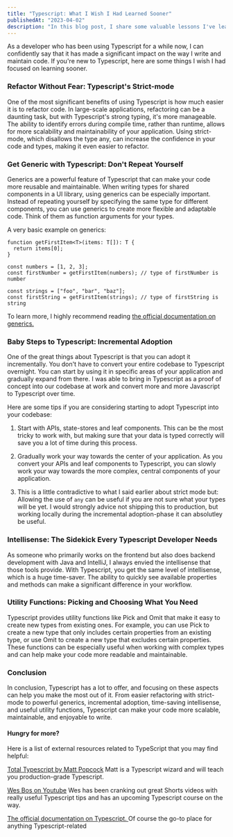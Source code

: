 ```yaml
---
title: "Typescript: What I Wish I Had Learned Sooner"
publishedAt: "2023-04-02"
description: "In this blog post, I share some valuable lessons I've learned about Typescript through my own experience"
---
```


As a developer who has been using Typescript for a while now, I can confidently say that it has made a significant impact on the way I write and maintain code. If you're new to Typescript, here are some things I wish I had focused on learning sooner.

### Refactor Without Fear: Typescript's Strict-mode

One of the most significant benefits of using Typescript is how much easier it is to refactor code. In large-scale applications, refactoring can be a daunting task, but with Typescript's strong typing, it's more manageable. The ability to identify errors during compile time, rather than runtime, allows for more scalability and maintainability of your application. Using strict-mode, which disallows the type any, can increase the confidence in your code and types, making it even easier to refactor.

### Get Generic with Typescript: Don't Repeat Yourself

Generics are a powerful feature of Typescript that can make your code more reusable and maintainable. When writing types for shared components in a UI library, using generics can be especially important. Instead of repeating yourself by specifying the same type for different components, you can use generics to create more flexible and adaptable code. Think of them as function arguments for your types.

A very basic example on generics:

```tsx
function getFirstItem<T>(items: T[]): T {
  return items[0];
}

const numbers = [1, 2, 3];
const firstNumber = getFirstItem(numbers); // type of firstNumber is number

const strings = ["foo", "bar", "baz"];
const firstString = getFirstItem(strings); // type of firstString is string
```

To learn more, I highly recommend reading <a href="https://www.typescriptlang.org/docs/handbook/2/generics.html">the official documentation on generics.</a>

### Baby Steps to Typescript: Incremental Adoption

One of the great things about Typescript is that you can adopt it incrementally. You don't have to convert your entire codebase to Typescript overnight. You can start by using it in specific areas of your application and gradually expand from there. I was able to bring in Typescript as a proof of concept into our codebase at work and convert more and more Javascript to Typescript over time.

Here are some tips if you are considering starting to adopt Typescript into your codebase:

1. Start with APIs, state-stores and leaf components. This can be the most tricky to work with, but making sure that your data is typed correctly will save you a lot of time during this process.

2. Gradually work your way towards the center of your application. As you convert your APIs and leaf components to Typescript, you can slowly work your way towards the more complex, central components of your application.

3. This is a little contradictive to what I said earlier about strict mode but: Allowing the use of `any` can be useful if you are not sure what your types will be yet. I would strongly advice not shipping this to production, but working locally during the incremental adoption-phase it can absolutley be useful.

### Intellisense: The Sidekick Every Typescript Developer Needs

As someone who primarily works on the frontend but also does backend development with Java and IntelliJ, I always envied the intellisense that those tools provide. With Typescript, you get the same level of intellisense, which is a huge time-saver. The ability to quickly see available properties and methods can make a significant difference in your workflow.

### Utility Functions: Picking and Choosing What You Need

Typescript provides utility functions like Pick and Omit that make it easy to create new types from existing ones. For example, you can use Pick to create a new type that only includes certain properties from an existing type, or use Omit to create a new type that excludes certain properties. These functions can be especially useful when working with complex types and can help make your code more readable and maintainable.

### Conclusion

In conclusion, Typescript has a lot to offer, and focusing on these aspects can help you make the most out of it. From easier refactoring with strict-mode to powerful generics, incremental adoption, time-saving intellisense, and useful utility functions, Typescript can make your code more scalable, maintainable, and enjoyable to write.

#### Hungry for more?

Here is a list of external resources related to TypeScript that you may find helpful:

<a href="https://www.totaltypescript.com/">Total Typescript by Matt Popcock</a>
Matt is a Typescript wizard and will teach you production-grade Typescript.

<a href="https://www.youtube.com/@WesBos">Wes Bos on Youtube</a>
Wes has been cranking out great Shorts videos with really useful Typescript tips and has
an upcoming Typescript course on the way.

<a href="https://www.typescriptlang.org/docs/">
  The official documentation on Typescript.
</a>
Of course the go-to place for anything Typescript-related
